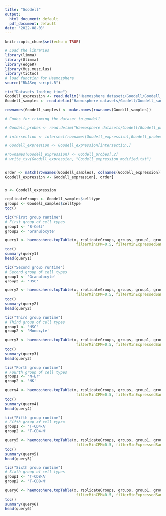 ```yaml
---
title: "Goodell"
output:
  html_document: default
  pdf_document: default
date: '2022-08-08'
---
```


```r
knitr::opts_chunk$set(echo = TRUE)

# Load the libraries
library(limma)
library(Glimma)
library(edgeR)
library(Mus.musculus)
library(tictoc)
# load function for Haemosphere
source("RNASeq script.R")


```


```r
tic("Datasets loading time")
Goodell_expression <- read.delim("Haemosphere datasets/Goodell/Goodell_expression.txt",row.names = 1)
Goodell_samples <- read.delim("Haemosphere datasets/Goodell/Goodell_samples.txt",row.names = 1)

rownames(Goodell_samples) <- make.names(rownames(Goodell_samples))

# Codes for trimming the dataset to goodell

# Goodell_probes <- read.delim("Haemosphere datasets/Goodell/Goodell_probes.txt",col.names = c("V1","V2")

# intersection <- intersect(rownames(Goodell_expression),Goodell_probes$V1)

# Goodell_expression <- Goodell_expression[intersection,]

#rownames(Goodell_expression) <- Goodell_probes[,2]
# write_tsv(Goodell_expression, "Goodell_expression_modified.txt")


order <- match(rownames(Goodell_samples), colnames(Goodell_expression))
Goodell_expression <- Goodell_expression[, order]


x <- Goodell_expression

replicateGroups <- Goodell_samples$celltype
groups <- Goodell_samples$celltype
toc()


```

```r


tic("First group runtime")
# First group of cell types
group1 <- 'B-Cell'
group2 <- 'Granulocyte'

query1 <- haemosphere.topTable(x, replicateGroups, groups, group1, group2, microarray=T, 
                                filterMinCPM=0.5, filterMinExpressedSamples=2, normalizationMethod='TMM', adjPCutoff=0.05, minRows=50)
toc()
summary(query1)
head(query1)

```



```r
tic("Second group runtime")
# Second group of cell types
group1 <- 'Granulocyte'
group2 <- 'HSC'

query2 <- haemosphere.topTable(x, replicateGroups, groups, group1, group2, microarray=T, 
                                filterMinCPM=0.5, filterMinExpressedSamples=2, normalizationMethod='TMM', adjPCutoff=0.05, minRows=50)
toc()
summary(query2)
head(query2)

```

```r
tic("Third group runtime")
# Third group of cell types
group1 <- 'HSC'
group2 <- 'Monocyte'

query3 <- haemosphere.topTable(x, replicateGroups, groups, group1, group2, microarray=T, 
                                filterMinCPM=0.5, filterMinExpressedSamples=2, normalizationMethod='TMM', adjPCutoff=0.05, minRows=50)
toc()
summary(query3)
head(query3)

```

```r
tic("Forth group runtime")
# Fourth group of cell types
group1 <- 'N-Er'
group2 <- 'NK'

query4 <- haemosphere.topTable(x, replicateGroups, groups, group1, group2, microarray=T, 
                                filterMinCPM=0.5, filterMinExpressedSamples=2, normalizationMethod='TMM', adjPCutoff=0.05, minRows=50)
toc()
summary(query4)
head(query4)

```


```r
tic("Fifth group runtime")
# Fifth group of cell types
group1 <- 'T-CD4-A'
group2 <- 'T-CD4-N'

query5 <- haemosphere.topTable(x, replicateGroups, groups, group1, group2, microarray=T, 
                                filterMinCPM=0.5, filterMinExpressedSamples=2, normalizationMethod='TMM', adjPCutoff=0.05, minRows=50)
toc()
summary(query5)
head(query5)

```


```r
tic("Sixth group runtime")
# Sixth group of cell types
group1 <- 'T-CD8-A'
group2 <- 'T-CD8-N'

query6 <- haemosphere.topTable(x, replicateGroups, groups, group1, group2, microarray=T, 
                                filterMinCPM=0.5, filterMinExpressedSamples=2, normalizationMethod='TMM', adjPCutoff=0.05, minRows=50)
toc()
summary(query6)
head(query6)

```
